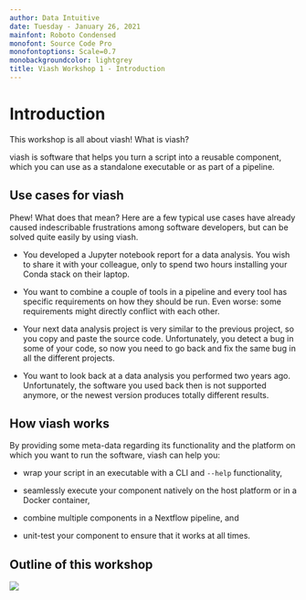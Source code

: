 ```yaml
---
author: Data Intuitive
date: Tuesday - January 26, 2021
mainfont: Roboto Condensed
monofont: Source Code Pro
monofontoptions: Scale=0.7
monobackgroundcolor: lightgrey
title: Viash Workshop 1 - Introduction
---
```


# Introduction

This workshop is all about viash! What is viash? 

viash is software that helps you turn a script into a reusable component, 
which you can use as a standalone executable or as part of a pipeline.

## Use cases for viash
Phew! What does that mean? Here are a few typical use cases have already caused
indescribable frustrations among software developers, but can be solved quite
easily by using viash.

* You developed a Jupyter notebook report for a data analysis. You wish to share it with your colleague, only to spend two hours installing your Conda stack on their laptop.

* You want to combine a couple of tools in a pipeline and every tool has specific requirements on how they should be run. Even worse: some requirements might directly conflict with each other.

* Your next data analysis project is very similar to the previous project, so you copy and paste the source code. Unfortunately, you detect a bug in some of your code, so now you need to go back and fix the same bug in all the different projects.

* You want to look back at a data analysis you performed two years ago. Unfortunately, the software you used back then is not supported anymore, or the newest version produces totally different results.

## How viash works
By providing some meta-data regarding its functionality and the platform on which you want to run the software, viash can help you:

* wrap your script in an executable with a CLI and `--help` functionality,

* seamlessly execute your component natively on the host platform or in a Docker container,

* combine multiple components in a Nextflow pipeline, and

* unit-test your component to ensure that it works at all times.

## Outline of this workshop

![](img/outline.svg)